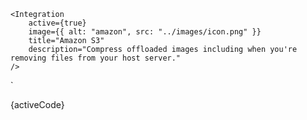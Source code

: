 
    <Integration
        active={true}
        image={{ alt: "amazon", src: "../images/icon.png" }}
        title="Amazon S3"
        description="Compress offloaded images including when you're removing files from your host server."
    />
`

<Section border={true} style={{ paddingRight: 0, paddingLeft: 0 }}>
  <Preview wrapper={true}>
    <div style={{ background: "rgb(248, 248, 248)", padding: 25 }}>
      <Integration active={true} image={{ alt: "amazon", src: image }} title="Amazon S3" description="Compress offloaded images including when you're removing files from your host server." />
    </div>
  </Preview>

  <Snippet language="js">
    {activeCode}
  </Snippet>
</Section>
